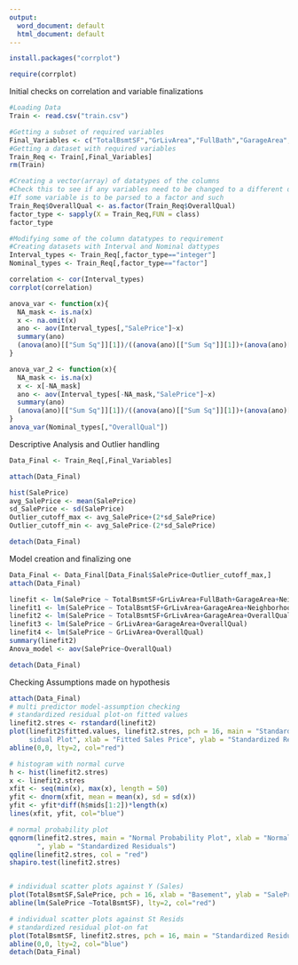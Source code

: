 ```yaml
---
output:
  word_document: default
  html_document: default
---
```

```r
install.packages("corrplot")

```

```r
require(corrplot)
```

Initial checks on correlation and variable finalizations
```r
#Loading Data
Train <- read.csv("train.csv")

#Getting a subset of required variables 
Final_Variables <- c("TotalBsmtSF","GrLivArea","FullBath","GarageArea","Neighborhood","OverallQual","SalePrice")
#Getting a dataset with required variables
Train_Req <- Train[,Final_Variables]
rm(Train)

#Creating a vector(array) of datatypes of the columns
#Check this to see if any variables need to be changed to a different datatype
#If some variable is to be parsed to a factor and such
Train_Req$OverallQual <- as.factor(Train_Req$OverallQual)
factor_type <- sapply(X = Train_Req,FUN = class)
factor_type

#Modifying some of the column datatypes to requirement
#Creating datasets with Interval and Nominal dattypes
Interval_types <- Train_Req[,factor_type=="integer"]
Nominal_types <- Train_Req[,factor_type=="factor"]

correlation <- cor(Interval_types)
corrplot(correlation)

anova_var <- function(x){
  NA_mask <- is.na(x)
  x <- na.omit(x)
  ano <- aov(Interval_types[,"SalePrice"]~x)
  summary(ano)
  (anova(ano)[["Sum Sq"]][1])/((anova(ano)[["Sum Sq"]][1])+(anova(ano)[["Sum Sq"]][2]))
}

anova_var_2 <- function(x){
  NA_mask <- is.na(x)
  x <- x[-NA_mask]
  ano <- aov(Interval_types[-NA_mask,"SalePrice"]~x)
  summary(ano)
  (anova(ano)[["Sum Sq"]][1])/((anova(ano)[["Sum Sq"]][1])+(anova(ano)[["Sum Sq"]][2]))
}
anova_var(Nominal_types[,"OverallQual"])
```

Descriptive Analysis and Outlier handling
```r
Data_Final <- Train_Req[,Final_Variables]

attach(Data_Final)

hist(SalePrice)
avg_SalePrice <- mean(SalePrice)
sd_SalePrice <- sd(SalePrice)
Outlier_cutoff_max <- avg_SalePrice+(2*sd_SalePrice)
Outlier_cutoff_min <- avg_SalePrice-(2*sd_SalePrice)

detach(Data_Final)
```

Model creation and finalizing one
```r
Data_Final <- Data_Final[Data_Final$SalePrice<Outlier_cutoff_max,]
attach(Data_Final)

linefit <- lm(SalePrice ~ TotalBsmtSF+GrLivArea+FullBath+GarageArea+Neighborhood+OverallQual)
linefit1 <- lm(SalePrice ~ TotalBsmtSF+GrLivArea+GarageArea+Neighborhood+OverallQual)
linefit2 <- lm(SalePrice ~ TotalBsmtSF+GrLivArea+GarageArea+OverallQual)
linefit3 <- lm(SalePrice ~ GrLivArea+GarageArea+OverallQual)
linefit4 <- lm(SalePrice ~ GrLivArea+OverallQual)
summary(linefit2)
Anova_model <- aov(SalePrice~OverallQual)

detach(Data_Final)
```

Checking Assumptions made on hypothesis 
```r
attach(Data_Final)
# multi predictor model-assumption checking
# standardized residual plot-on fitted values
linefit2.stres <- rstandard(linefit2)
plot(linefit2$fitted.values, linefit2.stres, pch = 16, main = "Standardized Re
     sidual Plot", xlab = "Fitted Sales Price", ylab = "Standardized Residuals")
abline(0,0, lty=2, col="red")

# histogram with normal curve
h <- hist(linefit2.stres)
x <- linefit2.stres
xfit <- seq(min(x), max(x), length = 50)
yfit <- dnorm(xfit, mean = mean(x), sd = sd(x))
yfit <- yfit*diff(h$mids[1:2])*length(x)
lines(xfit, yfit, col="blue")

# normal probability plot
qqnorm(linefit2.stres, main = "Normal Probability Plot", xlab = "Normal Scores
       ", ylab = "Standardized Residuals")
qqline(linefit2.stres, col = "red")
shapiro.test(linefit2.stres)


# individual scatter plots against Y (Sales)
plot(TotalBsmtSF,SalePrice, pch = 16, xlab = "Basement", ylab = "SalePrice")
abline(lm(SalePrice ~TotalBsmtSF), lty=2, col="red")

# individual scatter plots against St Resids
# standardized residual plot-on fat
plot(TotalBsmtSF, linefit2.stres, pch = 16, main = "Standardized Residual Plot", xlab = "Basement", ylab = "Standardized Residuals")
abline(0,0, lty=2, col="blue")
detach(Data_Final)
```
